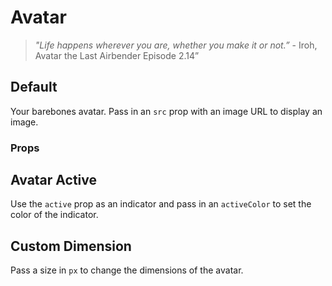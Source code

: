 

<Meta title="Avatar" component={Avatar} />

# Avatar

> _"Life happens wherever you are, whether you make it or not.”_ - Iroh, Avatar the Last Airbender Episode 2.14”

## Default

Your barebones avatar. Pass in an `src` prop with an image URL to display an image.

<Canvas>
    <Story name="With Image">
        <Avatar src={faker.image.avatar()} />
    </Story>
</Canvas>

### Props

<ArgsTable of={Avatar} />

## Avatar Active

Use the `active` prop as an indicator and pass in an `activeColor` to set the color
of the indicator.

<Canvas>
    <Story name="Default Active Avatar">
        <Avatar src={faker.image.avatar()} isActive />
    </Story>
    <Story name="Active Avatar Color">
        <Avatar src={faker.image.avatar()} isActive activeColor="#00ff00" />
    </Story>
</Canvas>

## Custom Dimension

Pass a size in `px` to change the dimensions of the avatar.

<Canvas>
    <Story name="Custom Dimension">
        <Avatar src={faker.image.avatar()} size="100px" />
    </Story>
    <Story name="Custom Dimension Active">
        <Avatar src={faker.image.avatar()} size="200px" isActive />
    </Story>
</Canvas>
